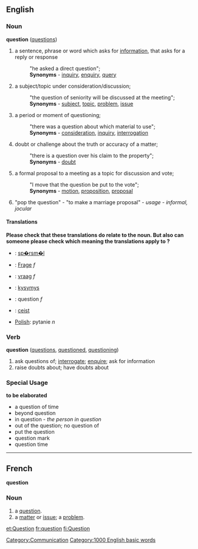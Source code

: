 ==English==

===Noun===
'''question'''  ([[questions]])
#a sentence, phrase or word which asks for [[information]], that asks for a reply or response
#:"he asked a direct question";
#:'''Synonyms''' - [[inquiry]], [[enquiry]], [[query]]
#a subject/topic under consideration/discussion; 
#:"the question of seniority will be discussed at the meeting";
#:'''Synonyms''' - [[subject]], [[topic]], [[problem]], [[issue]]
#a period or moment of questioning; 
#:"there was a question about which material to use";
#:'''Synonyms''' - [[consideration]], [[inquiry]], [[interrogation]]
#doubt or challenge about the truth or accuracy of a matter; 
#:"there is a question over his claim to the property";
#:'''Synonyms''' - [[doubt]]
#a formal proposal to a meeting as a topic for discussion and vote; 
#:"I move that the question be put to the vote";
#:'''Synonyms''' - [[motion]], [[proposition]], [[proposal]]
#"pop the question" - "to make a marriage proposal" - ''usage - informal, jocular''

==== Translations ====
'''Please check that these translations do relate to the noun. But also can someone please check which meaning the translations apply to ?'''
*{{da}}: [[sp�rsm�l]]
*{{de}}: [[Frage]] ''f''
*{{nl}}: [[vraag]] ''f''
*{{fi}}: [[kysymys]]
*{{fr}}: question ''f''
*{{ga}}: [[ceist]]
*[[Polish]]: pytanie ''n''

===Verb===
'''question'''  ([[questions]], [[questioned]], [[questioning]])
#ask questions of; [[interrogate]]; [[enquire]]; ask for information
#raise doubts about; have doubts about

===Special Usage===
'''to be elaborated'''
*a question of time
*beyond question
*in question - ''the person in question''
*out of the question; no question of
*put the question
*question mark
*question time

----

== French ==
'''question'''
=== Noun ===

# a [[question]].
# a [[matter]] or [[issue]]; a [[problem]].

[[Category:Communication]]

[[Category:1000 English basic words]]

[[et:Question]]
[[fr:question]]
[[fi:Question]]